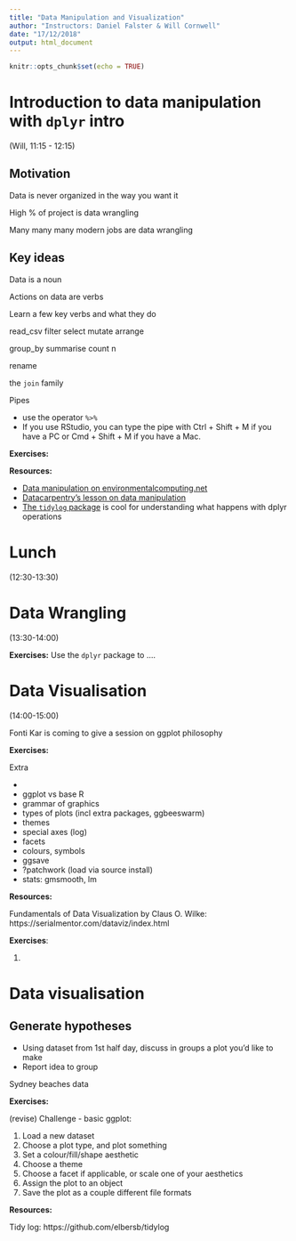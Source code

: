 ```yaml
---
title: "Data Manipulation and Visualization"
author: "Instructors: Daniel Falster & Will Cornwell"
date: "17/12/2018"
output: html_document
---
```


```r
knitr::opts_chunk$set(echo = TRUE)
```

# Introduction to data manipulation with `dplyr` intro

(Will, 11:15 - 12:15)

## Motivation

Data is never organized in the way you want it 

High % of project is data wrangling

Many many many modern jobs are data wrangling

## Key ideas

Data is a noun

Actions on data are verbs  

Learn a few key verbs and what they do

read_csv
filter
select
mutate
arrange

group_by
summarise
count 
n

rename

the `join` family

Pipes

 - use the operator `%>%` 
- If you use RStudio, you can type the pipe with Ctrl + Shift + M if you have a PC or Cmd + Shift + M if you have a Mac.

**Exercises:**

**Resources:**

- [Data manipulation on environmentalcomputing.net](http://environmentalcomputing.net/data-manipulation/) 
- [Datacarpentry's lesson on data manipulation](https://datacarpentry.org/R-ecology-lesson/03-dplyr.html)
- [The `tidylog` package](https://github.com/elbersb/tidylog) is cool for understanding what happens with dplyr operations



# Lunch

(12:30-13:30)


# Data Wrangling

(13:30-14:00)

**Exercises:** Use the `dplyr` package to ....

# Data Visualisation

(14:00-15:00)

Fonti Kar is coming to give  a session on ggplot philosophy 

**Exercises:**

Extra 

-
- ggplot vs base R
- grammar of graphics
- types of plots (incl extra packages, ggbeeswarm)
- themes
- special axes (log)
- facets
- colours, symbols
- ggsave
- ?patchwork (load via source install)
- stats: gmsmooth, lm

**Resources:**


Fundamentals of Data Visualization by Claus O. Wilke: https://serialmentor.com/dataviz/index.html


**Exercises**: 

1.

# Data visualisation

## Generate hypotheses

- Using dataset from 1st half day, discuss in groups a plot you'd like to make
- Report idea to group

Sydney beaches data


**Exercises:**

(revise) Challenge - basic ggplot:

1. Load a new dataset
2. Choose a plot type, and plot something
3. Set a colour/fill/shape aesthetic
4. Choose a theme
5. Choose a facet if applicable, or scale one of your aesthetics
6. Assign the plot to an object
7. Save the plot as a couple different file formats


**Resources:**


Tidy log: https://github.com/elbersb/tidylog



